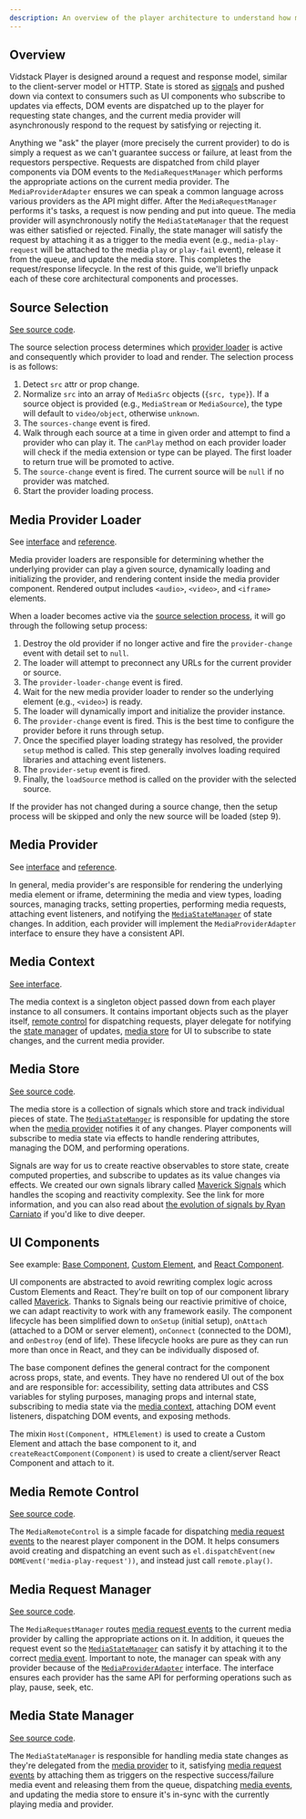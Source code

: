 ```yaml
---
description: An overview of the player architecture to understand how media playback and updates are handled.
---
```



## Overview

Vidstack Player is designed around a request and response model, similar to the client-server model
or HTTP. State is stored as [signals][maverick-signals] and pushed down via context to consumers
such as UI components who subscribe to updates via effects, DOM events are dispatched up to
the player for requesting state changes, and the current media provider will asynchronously
respond to the request by satisfying or rejecting it.

<PlayerArchitectureDiagram />

Anything we "ask" the player (more precisely the current provider) to do is simply a
request as we can't guarantee success or failure, at least from the requestors perspective.
Requests are dispatched from child player components via DOM events to the `MediaRequestManager` which
performs the appropriate actions on the current media provider. The `MediaProviderAdapter` ensures we can
speak a common language across various providers as the API might differ. After the
`MediaRequestManager` performs it's tasks, a request is now pending and put into queue. The
media provider will asynchronously notify the `MediaStateManager` that the request was either satisfied
or rejected. Finally, the state manager will satisfy the request by attaching
it as a trigger to the media event (e.g., `media-play-request` will be attached to the media `play`
or `play-fail` event), release it from the queue, and update the media store. This completes
the request/response lifecycle. In the rest of this guide, we'll briefly unpack each of these
core architectural components and processes.

## Source Selection

[See source code][source-select].

The source selection process determines which [provider loader](#media-provider-loader) is
active and consequently which provider to load and render. The selection process is as follows:

1. Detect `src` attr or prop change.
2. Normalize `src` into an array of `MediaSrc` objects (`{src, type}`). If a source object is provided
   (e.g., `MediaStream` or `MediaSource`), the type will default to `video/object`, otherwise `unknown`.
3. The `sources-change` event is fired.
4. Walk through each source at a time in given order and attempt to find a provider who can play it.
   The `canPlay` method on each provider loader will check if the media extension or type can be played.
   The first loader to return true will be promoted to active.
5. The `source-change` event is fired. The current source will be `null` if no provider was matched.
6. Start the provider loading process.

[source-select]: https://github.com/vidstack/player/blob/main/packages/vidstack/src/components/provider/source-select.ts

## Media Provider Loader

See [interface][media-provider-loader] and [reference][media-provider-loader-ref].

Media provider loaders are responsible for determining whether the underlying provider can play a
given source, dynamically loading and initializing the provider, and rendering content inside
the media provider component. Rendered output includes `<audio>`, `<video>`, and `<iframe>` elements.

When a loader becomes active via the [source selection process](#source-selection), it will go
through the following setup process:

1. Destroy the old provider if no longer active and fire the `provider-change` event with detail
   set to `null`.
2. The loader will attempt to preconnect any URLs for the current provider or source.
3. The `provider-loader-change` event is fired.
4. Wait for the new media provider loader to render so the underlying element (e.g., `<video>`) is ready.
5. The loader will dynamically import and initialize the provider instance.
6. The `provider-change` event is fired. This is the best time to configure the provider before it runs
   through setup.
7. Once the specified player loading strategy has resolved, the provider `setup` method is called.
   This step generally involves loading required libraries and attaching event listeners.
8. The `provider-setup` event is fired.
9. Finally, the `loadSource` method is called on the provider with the selected source.

If the provider has not changed during a source change, then the setup process will be skipped and
only the new source will be loaded (step 9).

[media-provider-loader]: https://github.com/vidstack/player/blob/main/packages/vidstack/src/providers/types.ts#L17
[media-provider-loader-ref]: https://github.com/vidstack/player/blob/main/packages/vidstack/src/providers/video/loader.ts

## Media Provider

See [interface][media-provider-adapter] and [reference][media-provider-ref].

In general, media provider's are responsible for rendering the underlying media element or iframe,
determining the media and view types, loading sources, managing tracks, setting properties,
performing media requests, attaching event listeners, and notifying the [`MediaStateManager`](#media-state-manager)
of state changes. In addition, each provider will implement the `MediaProviderAdapter` interface to
ensure they have a consistent API.

[media-provider-adapter]: https://github.com/vidstack/player/blob/main/packages/vidstack/src/providers/types.ts#L25
[media-provider-ref]: https://github.com/vidstack/player/blob/main/packages/vidstack/src/providers/video/provider.ts

## Media Context

[See interface][media-context].

The media context is a singleton object passed down from each player instance to all consumers. It
contains important objects such as the player itself, [remote control](#media-remote-control) for
dispatching requests, player delegate for notifying the [state manager](#media-state-manager) of
updates, [media store](#media-store) for UI to subscribe to state changes, and the current media
provider.

[media-context]: https://github.com/vidstack/player/blob/main/packages/vidstack/src/core/api/media-context.ts

## Media Store

[See source code][media-state].

The media store is a collection of signals which store and track individual pieces of state. The
[`MediaStateManger`](#media-state-manager) is responsible for updating the store when the
[media provider](#media-provider) notifies it of any changes. Player components will
subscribe to media state via effects to handle rendering attributes, managing the DOM, and
performing operations.

Signals are way for us to create reactive observables to store state, create computed properties,
and subscribe to updates as its value changes via effects. We created our own signals library called
[Maverick Signals][maverick-signals] which handles the scoping and reactivity complexity. See the
link for more information, and you can also read about [the evolution of signals by Ryan Carniato][evolution-of-signals]
if you'd like to dive deeper.

[maverick-signals]: https://github.com/maverick-js/signals
[media-state]: https://github.com/vidstack/player/blob/main/packages/vidstack/src/core/api/player-state.ts
[evolution-of-signals]: https://dev.to/this-is-learning/the-evolution-of-signals-in-javascript-8ob

## UI Components

See example: [Base Component][play-button], [Custom Element][play-button-element], and [React Component][play-button-react].

UI components are abstracted to avoid rewriting complex logic across Custom Elements and React.
They're built on top of our component library called [Maverick][maverick]. Thanks to Signals
being our reactivie primitive of choice, we can adapt reactivity to work with any framework easily.
The component lifecycle has been simplified down to `onSetup` (initial setup),
`onAttach` (attached to a DOM or server element), `onConnect` (connected to the DOM), and
`onDestroy` (end of life). These lifecycle hooks are pure as they can run more than once in React,
and they can be individually disposed of.

The base component defines the general contract for the component across props, state, and events.
They have no rendered UI out of the box and are responsible for: accessibility, setting data attributes
and CSS variables for styling purposes, managing props and internal state, subscribing to media
state via the [media context](#media-context), attaching DOM event listeners, dispatching DOM
events, and exposing methods.

The mixin `Host(Component, HTMLElement)` is used to create a Custom Element and attach the base
component to it, and `createReactComponent(Component)` is used to create a client/server React
Component and attach to it.

[play-button]: https://github.com/vidstack/player/blob/main/packages/vidstack/src/components/ui/buttons/play-button.ts
[play-button-element]: https://github.com/vidstack/player/blob/main/packages/vidstack/src/elements/define/buttons/play-button-element.ts
[play-button-react]: https://github.com/vidstack/player/blob/main/packages/react/src/components/ui/buttons/play-button.tsx
[maverick]: https://github.com/maverick-js/maverick

## Media Remote Control

[See source code][media-remote-control].

The `MediaRemoteControl` is a simple facade for dispatching [media request events][media-request-events]
to the nearest player component in the DOM. It helps consumers avoid creating and dispatching an
event such as `el.dispatchEvent(new DOMEvent('media-play-request'))`, and instead just
call `remote.play()`.

[media-remote-control]: https://github.com/vidstack/player/blob/main/packages/vidstack/src/core/state/remote-control.ts
[media-request-events]: https://github.com/vidstack/player/blob/main/packages/vidstack/src/core/api/media-request-events.ts

## Media Request Manager

[See source code][media-request-manager].

The `MediaRequestManager` routes [media request events][media-request-events] to the current media
provider by calling the appropriate actions on it. In addition, it queues the request event so the
[`MediaStateManager`](#media-state-manager) can satisfy it by attaching it to the correct [media event][media-events].
Important to note, the manager can speak with any provider because of the [`MediaProviderAdapter`](#media-provider)
interface. The interface ensures each provider has the same API for performing operations such as
play, pause, seek, etc.

[media-events]: https://github.com/vidstack/player/blob/main/packages/vidstack/src/core/api/media-events.ts
[media-request-manager]: https://github.com/vidstack/player/blob/main/packages/vidstack/src/core/state/media-request-manager.ts

## Media State Manager

[See source code][media-state-manager].

The `MediaStateManager` is responsible for handling media state changes as they're delegated
from the [media provider](#media-provider) to it, satisfying [media request events][media-request-events]
by attaching them as triggers on the respective success/failure media event and releasing them from
the queue, dispatching [media events][media-events], and updating the media store to ensure it's
in-sync with the currently playing media and provider.

[media-state-manager]: https://github.com/vidstack/player/blob/main/packages/vidstack/src/core/state/media-state-manager.ts
